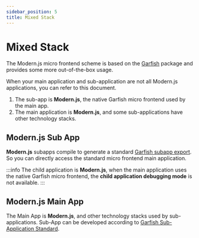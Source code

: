 ```yaml
---
sidebar_position: 5
title: Mixed Stack
---
```


# Mixed Stack

The Modern.js micro frontend scheme is based on the [Garfish](https://garfishjs.org/) package and provides some more out-of-the-box usage.

When your main application and sub-application are not all Modern.js applications, you can refer to this document.

1. The sub-app is **Modern.js**, the native Garfish micro frontend used by the main app.
2. The main application is **Modern.js**, and some sub-applications have other technology stacks.

## Modern.js Sub App

**Modern.js** subapps compile to generate a standard [Garfish subapp export](https://www.garfishjs.org/guide/start#2%E5%AF%BC%E5%87%BA-provider-%E5%87%BD%E6%95%B0).
So you can directly access the standard micro frontend main application.

:::info
The child application is **Modern.js**, when the main application uses the native Garfish micro frontend, the **child application debugging mode** is not available.
:::

## Modern.js Main App

The Main App is **Modern.js**, and other technology stacks used by sub-applications. Sub-App can be developed according to [Garfish Sub-Application Standard](https://www.garfishjs.org/guide/demo/react).

